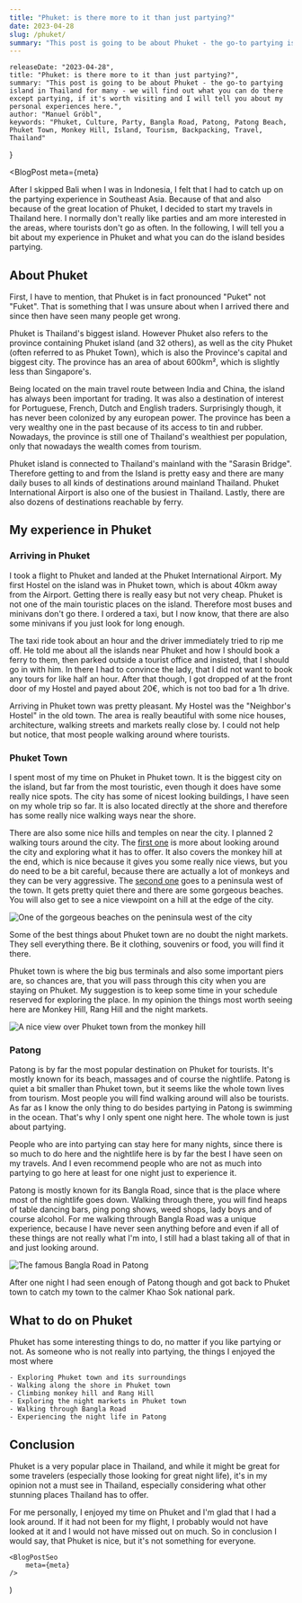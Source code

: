 ```yaml
---
title: "Phuket: is there more to it than just partying?"
date: 2023-04-28
slug: /phuket/
summary: "This post is going to be about Phuket - the go-to partying island in Thailand for many - we will find out what you can do there except partying, if it's worth visiting and I will tell you about my personal experiences here."
---
```



    releaseDate: "2023-04-28",
    title: "Phuket: is there more to it than just partying?",
    summary: "This post is going to be about Phuket - the go-to partying island in Thailand for many - we will find out what you can do there except partying, if it's worth visiting and I will tell you about my personal experiences here.",
    author: "Manuel Gröbl",
    keywords: "Phuket, Culture, Party, Bangla Road, Patong, Patong Beach, Phuket Town, Monkey Hill, Island, Tourism, Backpacking, Travel, Thailand"
}

<BlogPost 
    meta={meta}
>

  After I skipped Bali when I was in Indonesia, I felt that I had to catch up on the partying experience in Southeast Asia. Because of that and also because of the great location of Phuket, I decided to start my travels in Thailand here. I normally don't really like parties and am more interested in the areas, where tourists don't go as often. In the following, I will tell you a bit about my experience in Phuket and what you can do the island besides partying.   

  ## About Phuket

  First, I have to mention, that Phuket is in fact pronounced "Puket" not "Fuket". That is something that I was unsure about when I arrived there and since then have seen many people get wrong.

  Phuket is Thailand's biggest island. However Phuket also refers to the province containing Phuket island (and 32 others), as well as the city Phuket (often referred to as Phuket Town), which is also the Province's capital and biggest city. The province has an area of about 600km², which is slightly less than Singapore's.

  Being located on the main travel route between India and China, the island has always been important for trading. It was also a destination of interest for Portuguese, French, Dutch and English traders. Surprisingly though, it has never been colonized by any european power. The province has been a very wealthy one in the past because of its access to tin and rubber. Nowadays, the province is still one of Thailand's wealthiest per population, only that nowadays the wealth comes from tourism.

  Phuket island is connected to Thailand's mainland with the "Sarasin Bridge". Therefore getting to and from the Island is pretty easy and there are many daily buses to all kinds of destinations around mainland Thailand. Phuket International Airport is also one of the busiest in Thailand. Lastly, there are also dozens of destinations reachable by ferry.

  ## My experience in Phuket
  
  ### Arriving in Phuket
  
  I took a flight to Phuket and landed at the Phuket International Airport. My first Hostel on the island was in Phuket town, which is about 40km away from the Airport. Getting there is really easy but not very cheap. Phuket is not one of the main touristic places on the island. Therefore most buses and minivans don't go there. I ordered a taxi, but I now know, that there are also some minivans if you just look for long enough.

  The taxi ride took about an hour and the driver immediately tried to rip me off. He told me about all the islands near Phuket and how I should book a ferry to them, then parked outside a tourist office and insisted, that I should go in with him. In there I had to convince the lady, that I did not want to book any tours for like half an hour. After that though, I got dropped of at the front door of my Hostel and payed about 20€, which is not too bad for a 1h drive.

  Arriving in Phuket town was pretty pleasant. My Hostel was the "Neighbor's Hostel" in the old town. The area is really beautiful with some nice houses, architecture, walking streets and markets really close by. I could not help but notice, that most people walking around where tourists. 

  ### Phuket Town

  I spent most of my time on Phuket in Phuket town. It is the biggest city on the island, but far from the most touristic, even though it does have some really nice spots. The city has some of nicest looking buildings, I have seen on my whole trip so far. It is also located directly at the shore and therefore has some really nice walking ways near the shore.

  There are also some nice hills and temples on near the city. I planned 2 walking tours around the city. The [first one](https://www.komoot.com/tour/1063790668?share_token=a2WF07fqcwLFcgQvBojg0mDeu8gwqDqk7BNcHj5vRfBQDiPpC1&ref=wtd) is more about looking around the city and exploring what it has to offer. It also covers the monkey hill at the end, which is nice because it gives you some really nice views, but you do need to be a bit careful, because there are actually a lot of monkeys and they can be very aggressive. The [second one](https://www.komoot.com/tour/1064115660?share_token=aZoK662E00wzlViQ35Pb47xnLs7nTRAq6c0G6FVjjw2X59u3j3&ref=wtd) goes to a peninsula west of the town. It gets pretty quiet there and there are some gorgeous beaches. You will also get to see a nice viewpoint on a hill at the edge of the city.

  ![One of the gorgeous beaches on the peninsula west of the city](/static/blog/phuket/beach.jpg)

  Some of the best things about Phuket town are no doubt the night markets. They sell everything there. Be it clothing, souvenirs or food, you will find it there.

  Phuket town is where the big bus terminals and also some important piers are, so chances are, that you will pass through this city when you are staying on Phuket. My suggestion is to keep some time in your schedule reserved for exploring the place. In my opinion the things most worth seeing here are Monkey Hill, Rang Hill and the night markets.
  
  ![A nice view over Phuket town from the monkey hill](/static/blog/phuket/monkey-hill.png)

  ### Patong

  Patong is by far the most popular destination on Phuket for tourists. It's mostly known for its beach, massages and of course the nightlife. Patong is quiet a bit smaller than Phuket town, but it seems like the whole town lives from tourism. Most people you will find walking around will also be tourists. As far as I know the only thing to do besides partying in Patong is swimming in the ocean. That's why I only spent one night here. The whole town is just about partying. 

  People who are into partying can stay here for many nights, since there is so much to do here and the nightlife here is by far the best I have seen on my travels. And I even recommend people who are not as much into partying to go here at least for one night just to experience it.

  Patong is mostly known for its Bangla Road, since that is the place where most of the nightlife goes down. Walking through there, you will find heaps of table dancing bars, ping pong shows, weed shops, lady boys and of course alcohol. For me walking through Bangla Road was a unique experience, because I have never seen anything before and even if all of these things are not really what I'm into, I still had a blast taking all of that in and just looking around.

  ![The famous Bangla Road in Patong](/static/blog/phuket/bangla.png)

  After one night I had seen enough of Patong though and got back to Phuket town to catch my town to the calmer Khao Sok national park.

  ## What to do on Phuket

  Phuket has some interesting things to do, no matter if you like partying or not. As someone who is not really into partying, the things I enjoyed the most where

    - Exploring Phuket town and its surroundings
    - Walking along the shore in Phuket town
    - Climbing monkey hill and Rang Hill
    - Exploring the night markets in Phuket town
    - Walking through Bangla Road
    - Experiencing the night life in Patong

  ## Conclusion

  Phuket is a very popular place in Thailand, and while it might be great for some travelers (especially those looking for great night life), it's in my opinion not a must see in Thailand, especially considering what other stunning places Thailand has to offer.

  For me personally, I enjoyed my time on Phuket and I'm glad that I had a look around. If it had not been for my flight, I probably would not have looked at it and I would not have missed out on much. So in conclusion I would say, that Phuket is nice, but it's not something for everyone.

</BlogPost>

    <BlogPostSeo 
        meta={meta}
    />
)